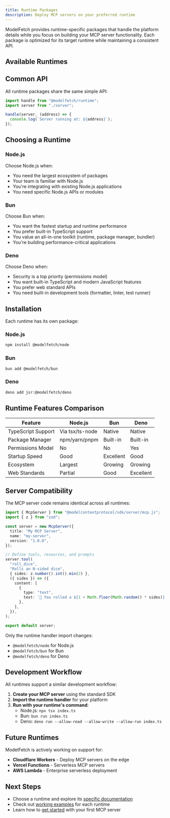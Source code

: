 ```yaml
---
title: Runtime Packages
description: Deploy MCP servers on your preferred runtime
---
```


ModelFetch provides runtime-specific packages that handle the platform details while you focus on building your MCP server functionality. Each package is optimized for its target runtime while maintaining a consistent API.

## Available Runtimes

<Cards>
  <Card
    title="Node.js"
    description="Build MCP servers for Node.js 18+"
    href="/docs/runtimes/node"
  />
  <Card
    title="Bun"
    description="Lightning-fast MCP servers with Bun"
    href="/docs/runtimes/bun"
  />
  <Card
    title="Deno"
    description="Secure MCP servers with Deno v2"
    href="/docs/runtimes/deno"
  />
</Cards>

## Common API

All runtime packages share the same simple API:

```typescript
import handle from "@modelfetch/runtime";
import server from "./server";

handle(server, (address) => {
  console.log(`Server running at: ${address}`);
});
```

## Choosing a Runtime

### Node.js
Choose Node.js when:
- You need the largest ecosystem of packages
- Your team is familiar with Node.js
- You're integrating with existing Node.js applications
- You need specific Node.js APIs or modules

### Bun
Choose Bun when:
- You want the fastest startup and runtime performance
- You prefer built-in TypeScript support
- You value an all-in-one toolkit (runtime, package manager, bundler)
- You're building performance-critical applications

### Deno
Choose Deno when:
- Security is a top priority (permissions model)
- You want built-in TypeScript and modern JavaScript features
- You prefer web standard APIs
- You need built-in development tools (formatter, linter, test runner)

## Installation

Each runtime has its own package:

### Node.js
```bash
npm install @modelfetch/node
```

### Bun
```bash
bun add @modelfetch/bun
```

### Deno
```bash
deno add jsr:@modelfetch/deno
```

## Runtime Features Comparison

| Feature | Node.js | Bun | Deno |
|---------|---------|-----|------|
| TypeScript Support | Via tsx/ts-node | Native | Native |
| Package Manager | npm/yarn/pnpm | Built-in | Built-in |
| Permissions Model | No | No | Yes |
| Startup Speed | Good | Excellent | Good |
| Ecosystem | Largest | Growing | Growing |
| Web Standards | Partial | Good | Excellent |

## Server Compatibility

The MCP server code remains identical across all runtimes:

```typescript
import { McpServer } from "@modelcontextprotocol/sdk/server/mcp.js";
import { z } from "zod";

const server = new McpServer({
  title: "My MCP Server",
  name: "my-server",
  version: "1.0.0",
});

// Define tools, resources, and prompts
server.tool(
  "roll_dice",
  "Rolls an N-sided dice",
  { sides: z.number().int().min(2) },
  ({ sides }) => ({
    content: [
      {
        type: "text",
        text: `🎲 You rolled a ${1 + Math.floor(Math.random() * sides)}!`,
      },
    ],
  }),
);

export default server;
```

Only the runtime handler import changes:
- `@modelfetch/node` for Node.js
- `@modelfetch/bun` for Bun  
- `@modelfetch/deno` for Deno

## Development Workflow

All runtimes support a similar development workflow:

1. **Create your MCP server** using the standard SDK
2. **Import the runtime handler** for your platform
3. **Run with your runtime's command**:
   - Node.js: `npx tsx index.ts`
   - Bun: `bun run index.ts`
   - Deno: `deno run --allow-read --allow-write --allow-run index.ts`

## Future Runtimes

ModelFetch is actively working on support for:
- **Cloudflare Workers** - Deploy MCP servers on the edge
- **Vercel Functions** - Serverless MCP servers
- **AWS Lambda** - Enterprise serverless deployment

## Next Steps

- Choose a runtime and explore its [specific documentation](/docs/runtimes/node)
- Check out [working examples](/docs/examples) for each runtime
- Learn how to [get started](/docs/getting-started) with your first MCP server